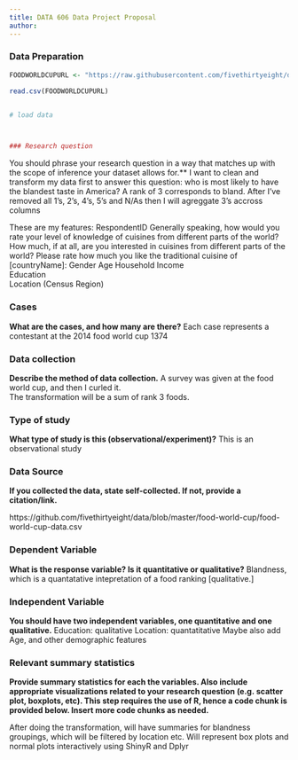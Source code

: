 ```yaml
---
title: DATA 606 Data Project Proposal
author: 
---
```


### Data Preparation
```r
FOODWORLDCUPURL <- "https://raw.githubusercontent.com/fivethirtyeight/data/master/food-world-cup/food-world-cup-data.csv"

read.csv(FOODWORLDCUPURL)

```

```r

```

```r
# load data



### Research question 


```
You should phrase your research question in a way that matches up with the scope of inference your dataset allows for.**
I want to clean and transform my data first to answer this question: who is most likely to have the blandest taste in America?
A rank of 3 corresponds to bland.  After I've removed all 1's, 2's, 4's, 5's and N/As then I will agreggate 3's accross columns

These are my features:
RespondentID	Generally speaking, how would you rate your level of knowledge of cuisines from different parts of the world?	
How much, if at all, are you interested in cuisines from different parts of the world?
Please rate how much you like the traditional cuisine of [countryName]:
Gender
Age
Household Income	
Education	
Location (Census Region)

### Cases 

**What are the cases, and how many are there?**
Each case represents a contestant at the 2014 food world cup
1374

### Data collection 

**Describe the method of data collection.**
A survey was given at the food world cup, and then I curled it.  
The transformation will be a sum of rank 3 foods.


### Type of study 

**What type of study is this (observational/experiment)?**
This is an observational study


### Data Source 

**If you collected the data, state self-collected. If not, provide a citation/link.**

https://github.com/fivethirtyeight/data/blob/master/food-world-cup/food-world-cup-data.csv


### Dependent Variable

**What is the response variable? Is it quantitative or qualitative?**
Blandness, which is a quantatative intepretation of a food ranking [qualitative.]

### Independent Variable

**You should have two independent variables, one quantitative and one qualitative.**
Education: qualitative
Location: quantatitative
Maybe also add Age, and other demographic features

### Relevant summary statistics 

**Provide summary statistics for each the variables. Also include appropriate visualizations related to your research question (e.g. scatter plot, boxplots, etc). This step requires the use of R, hence a code chunk is provided below. Insert more code chunks as needed.**

After doing the transformation, will have summaries for blandness groupings, which will be filtered by location etc.
Will represent box plots and normal plots interactively using ShinyR and Dplyr

```r

```

